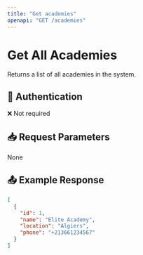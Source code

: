 ```yaml
---
title: "Get academies"
openapi: "GET /academies"
---
```


# Get All Academies

Returns a list of all academies in the system.


## 🔐 Authentication

❌ Not required

## 📥 Request Parameters

None

## 📤 Example Response

```json
[
  {
    "id": 1,
    "name": "Elite Academy",
    "location": "Algiers",
    "phone": "+213661234567"
  }
]
